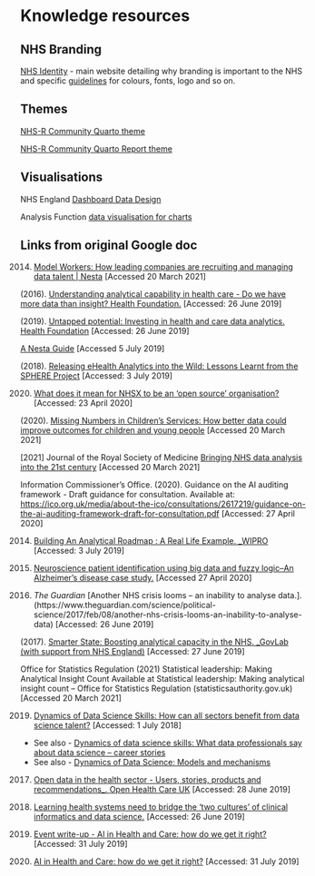 # Knowledge resources 

## NHS Branding

[NHS Identity](https://www.england.nhs.uk/nhsidentity/) - main website detailing why branding is important to the NHS and specific [guidelines](https://www.england.nhs.uk/nhsidentity/identity-guidelines/) for colours, fonts, logo and so on.

## Themes

[NHS-R Community Quarto theme](https://github.com/nhs-r-community/quarto-nhs-theme)

[NHS-R Community Quarto Report theme](https://github.com/nhs-r-community/quarto-report-nhs-theme)

## Visualisations

NHS England [Dashboard Data Design](https://nhsengland.github.io/data-viz-community-of-practice/dashboard_design/)

Analysis Function [data visualisation for charts](https://analysisfunction.civilservice.gov.uk/policy-store/data-visualisation-charts/)

## Links from original Google doc

(2014) [Model Workers: How leading companies are recruiting and managing data talent | Nesta](https://www.nesta.org.uk/report/model-workers-how-leading-companies-are-recruiting-and-managing-data-talent/) [Accessed 20 March 2021]

(2016). [Understanding analytical capability in health care - Do we have more data than insight? Health Foundation.](https://www.health.org.uk/sites/default/files/UnderstandingAnalyticalCapabilityInHealthCare.pdf) [Accessed: 26 June 2019]

(2019). [Untapped potential: Investing in health and care data analytics. Health Foundation](https://www.health.org.uk/sites/default/files/upload/publications/2019/Untapped%20potential.pdf) [Accessed: 26 June 2019]

[A Nesta Guide](https://media.nesta.org.uk/documents/Public_Sector_Data_Analytics_-_A_Nesta_Guide_byCwKTI.pdf) [Accessed 5 July 2019]

(2018). [Releasing eHealth Analytics into the Wild: Lessons Learnt from the SPHERE Project](https://research-information.bristol.ac.uk/files/160992845/Peter_Flach_Releasing_eHealth_Analytics_into_the_Wild.pdf) [Accessed: 3 July 2019]

(2020) [What does it mean for NHSX to be an ‘open source’ organisation?](https://healthtech.blog.gov.uk/2019/04/23/what-does-it-mean-for-nhsx-to-be-an-open-source-organisation/) [Accessed: 23 April 2020]

(2020). [Missing Numbers in Children’s Services: How better data could improve outcomes for children and young people](https://www.nesta.org.uk/report/missing-numbers-childrens-services/for children and young peopleata could improve outcomes for children and young people) [Accessed 20 March 2021]



[2021] Journal of the Royal Society of Medicine [Bringing NHS data analysis into the 21st century](https://journals.sagepub.com/doi/full/10.1177/0141076820930666) [Accessed 20 March 2021]

Information Commissioner’s Office. (2020). Guidance on the AI auditing framework - Draft guidance for consultation. Available at: [https://ico.org.uk/media/about-the-ico/consultations/2617219/guidance-on-the-ai-auditing-framework-draft-for-consultation.pdf](https://ico.org.uk/media/about-the-ico/consultations/2617219/guidance-on-the-ai-auditing-framework-draft-for-consultation.pdf) [Accessed: 27 April 2020]

(2014) [Building An Analytical Roadmap : A Real Life Example. _WIPRO](https://www.sas.com/content/dam/SAS/en_my/doc/other2/building-analytical-roadmap.pdf) [Accessed: 3 July 2019]

(2019) [Neuroscience patient identification using big data and fuzzy logic–An Alzheimer’s disease case study.](https://doi.org/10.1016/j.eswa.2019.06.049) [Accessed 27 April 2020]

(2017)  _The Guardian_ [Another NHS crisis looms – an inability to analyse data.].(https://www.theguardian.com/science/political-science/2017/feb/08/another-nhs-crisis-looms-an-inability-to-analyse-data) [Accessed: 26 June 2019]

(2017). [Smarter State: Boosting analytical capacity in the NHS. _GovLab (with support from NHS England)](https://www.thegovlab.org/static/files/publications/nhs-health-report.pdf) [Accessed: 27 June 2019]

Office for Statistics Regulation (2021) Statistical leadership: Making Analytical Insight Count Available at Statistical leadership: Making analytical insight count – Office for Statistics Regulation (statisticsauthority.gov.uk) [Accessed 20 March 2021]

(2019) [Dynamics of Data Science Skills: How can all sectors benefit from data science talent?](https://royalsociety.org/-/media/policy/projects/dynamics-of-data-science/dynamics-of-data-science-skills-report.pdf) [Accessed: 1 July 2018]

* See also - [Dynamics of data science skills: What data professionals say about data science – career stories](https://royalsociety.org/-/media/policy/projects/dynamics-of-data-science/DES5847-3-Data-skills-case-studies-document.pdf)
* See also - [Dynamics of Data Science: Models and mechanisms](https://royalsociety.org/-/media/policy/projects/dynamics-of-data-science/DES5847-2-Data-skills-models-and-mechanisms-document.pdf)

(2017) [Open data in the health sector - Users, stories, products and recommendations_. Open Health Care UK](https://openhealthcare.org.uk/open-data-in-the-health-sector/) [Accessed: 28 June 2019]

(2018) [Learning health systems need to bridge the ‘two cultures’ of clinical informatics and data science.](https://researchportal.port.ac.uk/portal/files/10925808/Learning_health_systems_need.pdf) [Accessed: 26 June 2019] 

(2018) [Event write-up - AI in Health and Care: how do we get it right?](http://www.bristolhealthpartners.org.uk/uploads/documents/2018-12-12/1544615586-ai-in-health-and-care-event-write-up-final.pdf) [Accessed: 31 July 2019]

(2018) [AI in Health and Care: how do we get it right?](http://www.bristolhealthpartners.org.uk/uploads/documents/2018-11-27/1543315533-ai-in-health-and-care-pre-brief.pdf) [Accessed: 31 July 2019]
